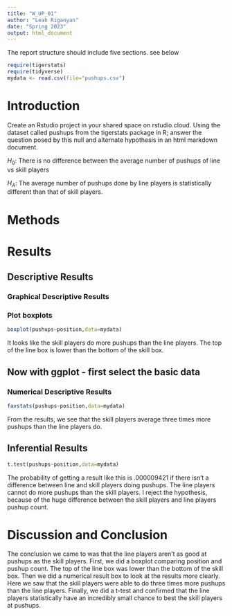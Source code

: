 ```yaml
---
title: "W_UP_01"
author: "Leah Riganyan"
date: "Spring 2023"
output: html_document
---
```




The report structure should include five sections.  see below



```r
require(tigerstats)
require(tidyverse)
mydata <- read.csv(file="pushups.csv")
```

# Introduction

<!--In this section you explain what you are trying to show. Where did the data come from? What is the research or other question you are trying to answer?!-->

Create an Rstudio project in your shared space on rstudio.cloud.  Using the dataset called pushups from the tigerstats package in R; answer the question posed by this null and alternate hypothesis in an html markdown document.

$H_0$: There is no difference between the average number of pushups of line vs skill players

$H_A$: The average number of pushups done by line players is statistically different than that of skill players.

# Methods

<!--Decide on your methods: use "variable analysis" or other appropriate descriptors. Make sure to choose at least one graphical method and at least one numerical method.!-->

# Results

<!--Divide this section into two sub-sections: One for your descriptive results and one for your inferential results.!-->

## Descriptive Results

### Graphical Descriptive Results

<!--Graphical results here. Make sure to show your code. Provide appropriate labels for axes, giving units if possible, and provide a good title for the graph, too. Use the graphical results to describe the patterns if any that exist in the data as focused toward the research question!-->

### Plot boxplots

```r
boxplot(pushups~position,data=mydata)
```
  
It looks like the skill players do more pushups than the line players. The top of the line box is lower than the bottom of the skill box.

## Now with ggplot - first select the basic data


### Numerical Descriptive Results

<!--Numerical results go here. Use the numerical results to describe the patterns if any that exist in the data as focused toward the research question!-->


```r
favstats(pushups~position,data=mydata)
```
  
From the results, we see that the skill players average three times more pushups than the line players do.

## Inferential Results

<!--State hypothesis clearly. Make sure your discussion of the inferential test covers all the aspects that the test output produces, such as test statistic, p-value etc. Make a decision about the null hypothesis, explain the assumptions on which the selected test/procedure was based, and why the chosen procedure satisfys the assumptions and is appropriate to answer the research question!-->
```r
t.test(pushups~position,data=mydata)
```

The probability of getting a result like this is .000009421 if there isn't a difference between line and skill players doing pushups. The line players cannot do more pushups than the skill players. I reject the hypothesis, because of the huge difference between the skill players and line players pushup count.

# Discussion and Conclusion

<!--Discussion and conclusion here. If you found a relationship be sure to consider whether the relationship occurs because one of the variavbles causes the other, or whether they perhasps are related for some other reason. Watch the chapter 6 videos from the GeorgeTown videos collection.!-->

The conclusion we came to was that the line players aren't as good at pushups as the skill players. First, we did a boxplot comparing position and pushup count. The top of the line box was lower than the bottom of the skill box. Then we did a numerical result box to look at the results more clearly. Here we saw that the skill players were able to do three times more pushups than the line players. Finally, we did a t-test and confirmed that the line players statistically have an incredibly small chance to best the skill players at pushups. 